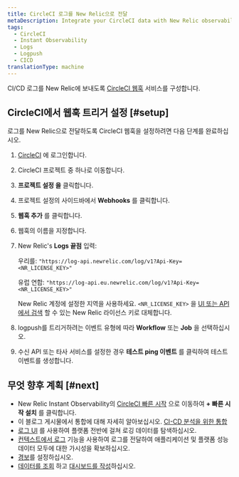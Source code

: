 ```yaml
---
title: CircleCI 로그를 New Relic으로 전달
metaDescription: Integrate your CircleCI data with New Relic observability.
tags:
  - CircleCI
  - Instant Observability
  - Logs
  - Logpush
  - CICD
translationType: machine
---
```


CI/CD 로그를 New Relic에 보내도록 [CircleCI 웹훅](https://circleci.com/docs/2.0/webhooks/) 서비스를 구성합니다.

## CircleCI에서 웹훅 트리거 설정 [#setup]

로그를 New Relic으로 전달하도록 CircleCI 웹훅을 설정하려면 다음 단계를 완료하십시오.

1. [CircleCI](https://app.circleci.com/projects) 에 로그인합니다.

2. CircleCI 프로젝트 중 하나로 이동합니다.

3. **프로젝트 설정 을** 클릭합니다.

4. 프로젝트 설정의 사이드바에서 **Webhooks** 를 클릭합니다.

5. **웹훅 추가** 를 클릭합니다.

6. 웹훅의 이름을 지정합니다.

7. New Relic's **Logs 끝점** 입력:

   우리를: `"https://log-api.newrelic.com/log/v1?Api-Key=<NR_LICENSE_KEY>"`

   유럽 연합: `"https://log-api.eu.newrelic.com/log/v1?Api-Key=<NR_LICENSE_KEY>"`

   New Relic 계정에 설정한 지역을 사용하세요. `<NR_LICENSE_KEY>` 을 [UI 또는 API에서 검색](/docs/apis/intro-apis/new-relic-api-keys/#manage-license-key) 할 수 있는 New Relic 라이선스 키로 대체합니다.

8. logpush를 트리거하려는 이벤트 유형에 따라 **Workflow** 또는 **Job** 을 선택하십시오.

9. 수신 API 또는 타사 서비스를 설정한 경우 **테스트 ping 이벤트** 를 클릭하여 테스트 이벤트를 생성합니다.

## 무엇 향후 계획 [#next]

* New Relic Instant Observability의 [CircleCI 빠른 시작](https://newrelic.com/instant-observability/circleci/39109d3d-b1d8-4366-8ca9-b8925005f727) 으로 이동하여 **+ 빠른 시작 설치** 를 클릭합니다.
* 이 블로그 게시물에서 통합에 대해 자세히 알아보십시오. [CI-CD 분석을 위한 통합](https://newrelic.com/blog/nerdlog/integrations-for-ci-cd-analytics)
* [로그 UI](/docs/logs/log-management/ui-data/use-logs-ui/) 를 사용하여 플랫폼 전반에 걸쳐 로깅 데이터를 탐색하십시오.
* [컨텍스트에서 로그](/docs/logs/enable-log-management-new-relic/configure-logs-context/configure-logs-context-apm-agents/) 기능을 사용하여 로그를 전달하여 애플리케이션 및 플랫폼 성능 데이터 모두에 대한 가시성을 확보하십시오.
* [경보](/docs/alerts-applied-intelligence/new-relic-alerts/alert-conditions/create-alert-conditions/)를 설정하십시오.
* [데이터를 조회](/docs/query-your-data/explore-query-data/get-started/introduction-querying-new-relic-data/) 하고 [대시보드를 작성](/docs/query-your-data/explore-query-data/dashboards/introduction-dashboards/)하십시오.